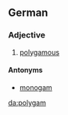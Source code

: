 ==German==

===Adjective===
{{de-adj|-}}

# [[polygamous]]

====Antonyms====
*[[monogam]]

[[da:polygam]]